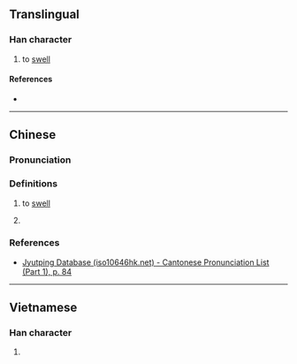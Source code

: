 {{character info}}
==Translingual==

===Han character===
{{Han char|rn=30|rad=口|as=14|sn=17|four=|canj=RTGI,XRTGI|ids=⿰口對}}

# {{lb|mul|Cantonese}} to [[swell]]

====References====
* {{Han ref|kx=0212.010|dkj=04465|dj=0434.340|hdz=10696.070|uh=5689|ud=22153}}

----

==Chinese==
{{zh-forms}}

===Pronunciation===
{{zh-pron
|m=duō
|c=deoi3
|mc=y
|oc=y
|cat=
}}

===Definitions===
{{zh-hanzi}}

# {{lb|zh|Cantonese}} to [[swell]]
# {{lb|zh|Mandarin}} {{rfdef|zh|sort=口14}}

===References===
* [http://www.iso10646hk.net/jp/document/download.jsp Jyutping Database (iso10646hk.net) - Cantonese Pronunciation List (Part 1), p. 84]

----

==Vietnamese==

===Han character===
{{vi-readings|reading=dối|rs=口14}}

# {{rfdef|vi|sort=口14}}